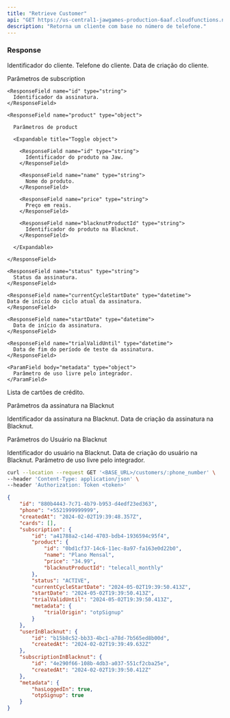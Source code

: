 ```yaml
---
title: "Retrieve Customer"
api: "GET https://us-central1-jawgames-production-6aaf.cloudfunctions.net/customers/:<phoneNumber>"
description: "Retorna um cliente com base no número de telefone."
---
```


### Response

<ResponseField name="id" type="string">
  Identificador do cliente.
</ResponseField>

<ResponseField name="phone" type="string">
  Telefone do cliente.
</ResponseField>

<ResponseField name="createdAt" type="datetime">
  Data de criação do cliente.
</ResponseField>

<ResponseField name="subscription" type="object">

  Parâmetros de subscription

  <Expandable title="Toggle object">

    <ResponseField name="id" type="string">
      Identificador da assinatura.
    </ResponseField>

    <ResponseField name="product" type="object">

      Parâmetros de product

      <Expandable title="Toggle object">

        <ResponseField name="id" type="string">
          Identificador do produto na Jaw.
        </ResponseField>
        
        <ResponseField name="name" type="string">
          Nome do produto.
        </ResponseField>

        <ResponseField name="price" type="string">
          Preço em reais.
        </ResponseField>

        <ResponseField name="blacknutProductId" type="string">
          Identificador do produto na Blacknut.
        </ResponseField>

      </Expandable>

    </ResponseField>

    <ResponseField name="status" type="string">
      Status da assinatura.
    </ResponseField>

    <ResponseField name="currentCycleStartDate" type="datetime">
    Data de início do ciclo atual da assinatura.
    </ResponseField>

    <ResponseField name="startDate" type="datetime">
      Data de início da assinatura.
    </ResponseField>

    <ResponseField name="trialValidUntil" type="datetime">
      Data de fim do período de teste da assinatura.
    </ResponseField>

    <ParamField body="metadata" type="object">
      Parâmetro de uso livre pelo integrador.
    </ParamField>

  </Expandable>

</ResponseField>

<ResponseField name="cards" type="array">
  Lista de cartões de crédito.
</ResponseField>

<ResponseField name="subscriptionInBlacknut" type="object">

  Parâmetros da assinatura na Blacknut

  <Expandable title="Toggle object">

  <ResponseField name="id" type="string">
    Identificador da assinatura na Blacknut.
  </ResponseField>

  <ResponseField name="createdAt" type="datetime">
    Data de criação da assinatura na Blacknut.
  </ResponseField>

  </Expandable>

</ResponseField>

<ResponseField name="userInBlacknut" type="object">

  Parâmetros do Usuário na Blacknut

  <Expandable title="Toggle object">

  <ResponseField name="id" type="string">
    Identificador do usuário na Blacknut.
  </ResponseField>

  <ResponseField name="createdAt" type="datetime">
    Data de criação do usuário na Blacknut.
  </ResponseField>

  </Expandable>

</ResponseField>

<ParamField body="metadata" type="object">
  Parâmetro de uso livre pelo integrador.
</ParamField>

<RequestExample>

```bash Request
curl --location --request GET '<BASE_URL>/customers/:phone_number' \
--header 'Content-Type: application/json' \
--header 'Authorization: Token <token>'
```

</RequestExample>

<ResponseExample>

```json Response 200
{
    "id": "880b4443-7c71-4b79-b953-d4edf23ed363",
    "phone": "+5521999999999",
    "createdAt": "2024-02-02T19:39:48.357Z",
    "cards": [],
    "subscription": {
        "id": "a41788a2-c14d-4703-bdb4-1936594c95f4",
        "product": {
            "id": "0bd1cf37-14c6-11ec-8a97-fa163e0d22b0",
            "name": "Plano Mensal",
            "price": "34.99",
            "blacknutProductId": "telecall_monthly"
        },
        "status": "ACTIVE",
        "currentCycleStartDate": "2024-05-02T19:39:50.413Z",
        "startDate": "2024-05-02T19:39:50.413Z",
        "trialValidUntil": "2024-05-02T19:39:50.413Z",
        "metadata": {
            "trialOrigin": "otpSignup"
        }
    },
    "userInBlacknut": {
        "id": "b15b8c52-bb33-4bc1-a78d-7b565ed8b00d",
        "createdAt": "2024-02-02T19:39:49.632Z"
    },
    "subscriptionInBlacknut": {
        "id": "4e290f66-108b-4db3-a037-551cf2cba25e",
        "createdAt": "2024-02-02T19:39:50.412Z"
    },
    "metadata": {
        "hasLoggedIn": true,
        "otpSignup": true
    }
}
```

</ResponseExample>
